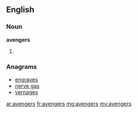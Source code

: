 ==English==

===Noun===
'''avengers'''

# {{plural of|avenger}}

===Anagrams===
* [[engraves#English|engraves]]
* [[nerve gas#English|nerve gas]]
* [[vernages#English|vernages]]

[[ar:avengers]]
[[fr:avengers]]
[[mg:avengers]]
[[my:avengers]]